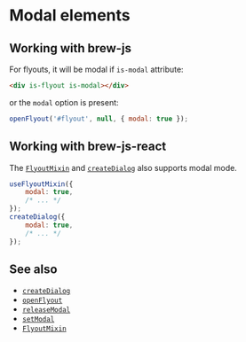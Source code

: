 
<Module name="zeta-dom/dom" />

# Modal elements

<Example />

## Working with brew-js

For flyouts, it will be modal if `is-modal` attribute:

```html
<div is-flyout is-modal></div>
```

or the `modal` option is present:

```javascript
openFlyout('#flyout', null, { modal: true });
```

## Working with brew-js-react

The [`FlyoutMixin`](:) and [`createDialog`](:) also supports modal mode.

```javascript
useFlyoutMixin({
    modal: true,
    /* ... */
});
createDialog({
    modal: true,
    /* ... */
});
```

## See also

- [`createDialog`](:)
- [`openFlyout`](:)
- [`releaseModal`](:)
- [`setModal`](:)
- [`FlyoutMixin`](:)
